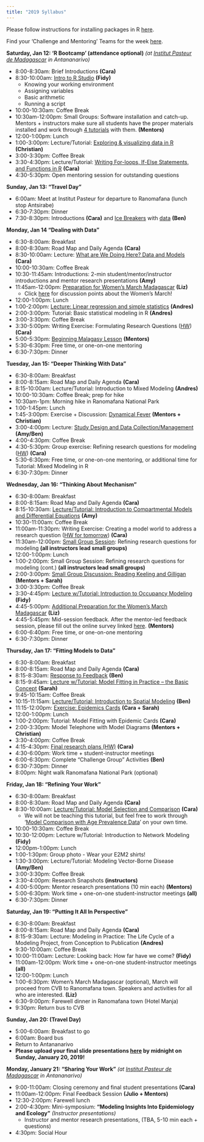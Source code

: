 ```yaml
---
title: "2019 Syllabus"
---
```


Please follow instructions for installing packages in R [here](E2M2-2018/E2M2_InstallPackages.html).

Find your 'Challenge and Mentoring' Teams for the week [here](E2M2-2019/Admin/ChallengeandMentoringTeams.html).


**Saturday, Jan 12: ‘R Bootcamp’ (attendance optional)** *(at [Institut Pasteur de Madagascar](http://www.pasteur.mg/) in Antananarivo)*

* 8:00-8:30am: Brief Introductions __(Cara)__
* 8:30-10:00am: [Intro to R Studio](E2M2-2019/1_Bootcamp_Rbasics.zip) __(Fidy)__
    * Knowing your working environment
    * Assigning variables
    * Basic arithmetic
    * Running a script
* 10:00-10:30am: Coffee Break
* 10:30am-12:00pm:  Small Groups: Software installation and catch-up. Mentors + instructors make sure all students have the proper materials installed and work through [4 tutorials](E2M2-2018/E2M2_R_tutorials.zip) with them. __(Mentors)__
* 12:00-1:00pm: Lunch
* 1:00-3:00pm: Lecture/Tutorial: [Exploring & visualizing data in R](E2M2-2019/1_Bootcamp_ExplorationVisualizationR.zip) __(Christian)__
* 3:00-3:30pm: Coffee Break
* 3:30-4:30pm: Lecture/Tutorial: [Writing For-loops, If-Else Statements, and Functions in R](E2M2-2019/1_Bootcamp_Functions&ForLoops.zip) __(Cara)__
* 4:30-5:30pm: Open mentoring session for outstanding questions

**Sunday, Jan 13: “Travel Day"**

* 6:00am: Meet at Institut Pasteur for departure to Ranomafana (lunch stop Antsirabe)
* 6:30-7:30pm: Dinner
* 7:30-8:30pm: Introductions __(Cara)__ and [Ice Breakers](E2M2-2019/IceBreaker/IceBreaker.pdf) with [data](E2M2-2019/IceBreaker/ice_breaker_day1_challenge_data_set.csv) __(Ben)__

**Monday, Jan 14 “Dealing with Data”**

* 6:30-8:00am: Breakfast
* 8:00-8:30am: Road Map and Daily Agenda __(Cara)__
* 8:30-10:00am: Lecture: [What are We Doing Here? Data and Models](E2M2-2019/2_E2M2_2019_Models_and_Data.pdf) __(Cara)__
* 10:00-10:30am: Coffee Break
* 10:30-11:45am: Introductions: 2-min student/mentor/instructor introductions and mentor research presentations __(Amy)__
* 11:45am-12:00pm: [Preparation for Women's March Madagascar](E2M2-2019/Homework_Submissions/2019-slide_submissions/instructor_mentors/WomensMarchPrez.pptx)  __(Liz)__
  * Click [here](E2M2-2019/WhyDoIMarch.html) for discussion points about the Women's March!
* 12:00-1:00pm: Lunch
* 1:00-2:00pm: [Lecture: Linear regression and simple statistics](E2M2-2019/2_BasicStatisticalModels.zip) __(Andres)__
* 2:00-3:00pm: Tutorial: Basic statistical modeling in R __(Andres)__
* 3:00-3:30pm: Coffee Break
* 3:30-5:00pm: Writing Exercise: Formulating Research Questions ([HW](E2M2-2019/2_HW_Formulating_Research_Questions.pdf)) __(Cara)__
* 5:00-5:30pm: [Beginning Malagasy Lesson](E2M2-2019/2-E2M2-2019-Malagasy-Lesson.pdf) __(Mentors)__
* 5:30-6:30pm: Free time, or one-on-one mentoring 
* 6:30-7:30pm: Dinner

**Tuesday, Jan 15: “Deeper Thinking With Data”**

* 6:30-8:00am: Breakfast
* 8:00-8:15am: Road Map and Daily Agenda __(Cara)__
* 8:15-10:00am: Lecture/Tutorial: Introduction to Mixed Modeling __(Andres)__
* 10:00-10:30am: Coffee Break; prep for hike
* 10:30am-1pm: Morning hike in Ranomafana National Park
* 1:00-1:45pm: Lunch
* 1:45-3:00pm: Exercise + Discussion: [Dynamical Fever](E2M2-2019/3_Dynamical_Fever.zip) __(Mentors + Christian)__
* 3:00-4:00pm: Lecture: [Study Design and Data Collection/Management](E2M2-2019/3_EpiStudyDesign.zip) __(Amy/Ben)__
* 4:00-4:30pm: Coffee Break 
* 4:30-5:30pm: Group exercise: Refining research questions for modeling ([HW](E2M2-2019/2_HW_Formulating_Research_Questions2.pdf)) __(Cara)__
* 5:30-6:30pm: Free time, or one-on-one mentoring, or additional time for Tutorial: Mixed Modeling in R
* 6:30-7:30pm: Dinner


**Wednesday, Jan 16: “Thinking About Mechanism”**

* 6:30-8:00am: Breakfast
* 8:00-8:15am: Road Map and Daily Agenda __(Cara)__
* 8:15-10:30am: [Lecture/Tutorial: Introduction to Compartmental Models and Differential Equations](E2M2-2019/4_IntroCompartmentalModels.zip) __(Amy)__
* 10:30-11:00am: Coffee Break
* 11:00am-11:30pm: Writing Exercise: Creating a model world to address a research question ([HW for tomorrow](E2M2-2019/4_Model_Framework_HW.pdf)) __(Cara)__
* 11:30am-12:00pm: [Small Group Session](E2M2-2019/Small_Group_Assignments.pdf): Refining research questions for modeling  __(all instructors lead small groups)__
* 12:00-1:00pm: Lunch
* 1:00-2:00pm: Small Group Session: Refining research questions for modeling (cont.) __(all instructors lead small groups)__
* 2:00-3:00pm: [Small Group Discussion: Reading Keeling and Gilligan]((E2M2-2018/E2M2_Readings.zip)) __(Mentors + Sarah)__
* 3:00-3:30pm: Coffee Break
* 3:30-4:45pm: [Lecture w/Tutorial: Introduction to Occupancy Modeling](E2M2-2019/4_Occupancy_2019.zip) __(Fidy)__
* 4:45-5:00pm: [Additional Preparation for the Women's March Madagascar](E2M2-2019/4_FanazavaniWomensMarch.pdf) __(Liz)__
* 4:45-5:45pm: Mid-session feedback. After the mentor-led feedback session, please fill out the online survey linked [here](https://airtable.com/shr222dcXXkMjVCdk). __(Mentors)__
* 6:00-6:40pm: Free time, or one-on-one mentoring
* 6:30-7:30pm: Dinner


**Thursday, Jan 17: “Fitting Models to Data”**

* 6:30-8:00am: Breakfast
* 8:00-8:15am: Road Map and Daily Agenda __(Cara)__
* 8:15-8:30am: [Response to Feedback](E2M2-2019/5_Wed_Response_to_Feedback.pdf) __(Ben)__
* 8:15-9:45am: [Lecture w/Tutorial: Model Fitting in Practice – the Basic Concept](E2M2-2019/5_ModelFitting.zip) __(Sarah)__
* 9:45-10:15am: Coffee Break
* 10:15-11:15am: [Lecture/Tutorial: Introduction to Spatial Modeling](E2M2-2019/5_Introduction_to_Spatial_Modeling.zip) __(Ben)__
* 11:15-12:00pm:  [Exercise: Epidemics Cards](E2M2-2019/5_Epidemic_Cards_New.zip) __(Cara + Sarah)__
* 12:00-1:00pm: Lunch
* 1:00-2:00pm: Tutorial: Model Fitting with Epidemic Cards __(Cara)__
* 2:00-3:30pm: Model Telephone with Model Diagrams __(Mentors + Christian)__
* 3:30-4:00pm: Coffee Break
* 4:15-4:30pm: [Final research plans (HW)](E2M2-2019/5_E2M2-Final-Research-Plan.pdf) __(Cara)__ 
* 4:30-6:00pm: Work time + student-instructor meetings
* 6:00-6:30pm: Complete "Challenge Group" Activities __(Ben)__
* 6:30-7:30pm: Dinner
* 8:00pm: Night walk Ranomafana National Park (optional)


**Friday, Jan 18: “Refining Your Work”**

* 6:30-8:00am: Breakfast
* 8:00-8:30am: Road Map and Daily Agenda __(Cara)__
* 8:30-10:00am: [Lecture/Tutorial: Model Selection and Comparison](E2M2-2019/6_Epidemic_Cards_Model_Comparison.zip) __(Cara)__
  * We will not be teaching this tutorial, but feel free to work through '[Model Comparison with Age Prevalence Data](E2M2-2019/6_Rodent-Age-Prevalence.zip)' on your own time.
* 10:00-10:30am: Coffee Break
* 10:30-12:00pm:  Lecture w/Tutorial: Introduction to Network Modeling __(Fidy)__
* 12:00pm-1:00pm: Lunch
* 1:00-1:30pm: Group photo - Wear your E2M2 shirts!
* 1:30-3:00pm: Lecture/Tutorial: Modeling Vector-Borne Disease __(Amy/Ben)__
* 3:00-3:30pm: Coffee Break
* 3:30-4:00pm: Research Snapshots __(instructors)__
* 4:00-5:00pm: Mentor research presentations (10 min each) __(Mentors)__
* 5:00-6:30pm: Work time + one-on-one student-instructor meetings __(all)__
* 6:30-7:30pm: Dinner



**Saturday, Jan 19: “Putting It All In Perspective”**

* 6:30-8:00am: Breakfast
* 8:00-8:15am: Road Map and Daily Agenda __(Cara)__
* 8:15-9:30am: Lecture: Modeling in Practice: The Life Cycle of a Modeling Project, from Conception to Publication __(Andres)__  
* 9:30-10:00am: Coffee Break
* 10:00-11:00am: Lecture: Looking back: How far have we come? __(Fidy)__
* 11:00am-12:00pm:  Work time + one-on-one student-instructor meetings __(all)__
* 12:00-1:00pm: Lunch
* 1:00-6:30pm: Women’s March Madagascar (optional), March will proceed from CVB to Ranomafana town. Speakers and activities for all who are interested. __(Liz)__
* 6:30-9:00pm: Farewell dinner in Ranomafana town (Hotel Manja)
* 9:30pm: Return bus to CVB

**Sunday, Jan 20: (Travel Day)**

* 5:00-6:00am: Breakfast to go
* 6:00am: Board bus
* Return to Antananarivo 
* **Please upload your final slide presentations [here](https://airtable.com/shrQx3x0DNFLixLFC) by midnight on Sunday, January 20, 2019!**



**Monday, January 21: "Sharing Your Work"** *(at [Institut Pasteur de Madagascar](http://www.pasteur.mg/) in Antananarivo)*

* 9:00-11:00am: Closing ceremony and final student presentations __(Cara)__
* 11:00am-12:00pm: Final Feedback Session __(Julio + Mentors)__
* 12:30-2:00pm: Farewell lunch
* 2:00-4:30pm: Mini-symposium: **“Modeling Insights Into Epidemiology and Ecology”** *(Instructor presentations)*
    * Instructor and mentor research presentations, (TBA, 5-10 min each + questions) 
* 4:30pm: Social Hour
